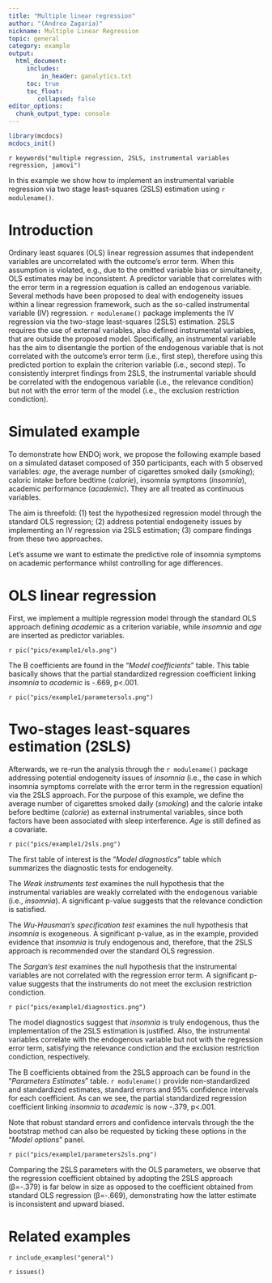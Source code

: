 ```yaml
---
title: "Multiple linear regression"
author: "(Andrea Zagaria)"
nickname: Multiple Linear Regression
topic: general
category: example
output: 
  html_document:
     includes:
         in_header: ganalytics.txt
     toc: true
     toc_float:
        collapsed: false
editor_options: 
  chunk_output_type: console
---
```


```r
library(mcdocs)
mcdocs_init()

```



`r keywords("multiple regression, 2SLS, instrumental variables regression, jamovi")`

In this example we show how to implement an instrumental variable regression via two stage least-squares (2SLS) estimation using `r modulename()`.




# Introduction

Ordinary least squares (OLS) linear regression assumes that independent variables are uncorrelated with the outcome's error term. When this assumption is violated, e.g., due to the omitted variable bias or simultaneity, OLS estimates may be inconsistent. A predictor variable that correlates with the error term in a regression equation is called an endogenous variable. Several methods have been proposed to deal with endogeneity issues within a linear regression framework, such as the so-called instrumental variable (IV) regression. `r modulename()` package implements the IV regression via the two-stage least-squares (2SLS) estimation. 2SLS requires the use of external variables, also defined instrumental variables, that are outside the proposed model. Specifically, an instrumental variable has the aim to disentangle the portion of the endogenous variable that is not correlated with the outcome’s error term (i.e., first step), therefore using this predicted portion to explain the criterion variable (i.e., second step). To consistently interpret findings from 2SLS, the instrumental variable should be correlated with the endogenous variable (i.e., the relevance condition) but not with the error term of the model (i.e., the exclusion restriction condiction).

# Simulated example

To demonstrate how ENDOj work, we propose the following example based on a simulated dataset composed of 350 participants, each with 5 observed variables: *age*, the average number of cigarettes smoked daily (*smoking*); caloric intake before bedtime (*calorie*), insomnia symptoms (*insomnia*), academic performance (*academic*). They are all treated as continuous variables. 

The aim is threefold: (1) test the hypothesized regression model through the standard OLS regression; (2) address potential endogeneity issues by implementing an IV regression via 2SLS estimation; (3) compare findings from these two approaches.

Let’s assume we want to estimate the predictive role of insomnia symptoms on academic performance whilst controlling for age differences. 

# OLS linear regression

First, we implement a multiple regression model through the standard OLS approach defining *academic* as a criterion variable, while *insomnia* and *age* are inserted as predictor variables.

`r pic("pics/example1/ols.png")`

The B coefficients are found in the “*Model coefficients*” table. This table basically shows that the partial standardized regression coefficient linking *insomnia* to *academic* is -.669, p<.001.

`r pic("pics/example1/parametersols.png")`

# Two-stages least-squares estimation (2SLS)

Afterwards, we re-run the analysis through the `r modulename()` package addressing potential endogeneity issues of *insomnia* (i.e., the case in which insomnia symptoms correlate with the error term in the regression equation) via the 2SLS approach. For the purpose of this example, we define the average number of cigarettes smoked daily (*smoking*) and the calorie intake before bedtime (*calorie*) as external instrumental variables, since both factors have been associated with sleep interference. *Age* is still defined as a covariate. 

`r pic("pics/example1/2sls.png")`


The first table of interest is the “*Model diagnostics*” table which summarizes the diagnostic tests for endogeneity.

The *Weak instruments test* examines the null hypothesis that the instrumental variables are weakly correlated with the endogenous variable (i.e., *insomnia*). A significant p-value suggests that the relevance condiction is satisfied.

The *Wu-Hausman’s specification test* examines the null hypothesis that *insomnia* is exogeneous. A significant p-value, as in the example, provided evidence that *insomnia* is truly endogenous and, therefore, that the 2SLS approach is recommended over the standard OLS regression.

The *Sargan’s test* examines the null hypothesis that the instrumental variables are not correlated with the regression error term. A significant p-value suggests that the instruments do not meet the exclusion restriction condiction. 


`r pic("pics/example1/diagnostics.png")`

The model diagnostics suggest that *insomnia* is truly endogenous, thus the implementation of the 2SLS estimation is justified. Also, the instrumental variables correlate with the endogenous variable but not with the regression error term, satisfying the relevance condiction and the exclusion restriction condiction, respectively.

The B coefficients obtained from the 2SLS approach can be found in the “*Parameters Estimates*” table. `r modulename()` provide non-standardized and standardized estimates, standard errors and 95% confidence intervals for each coefficient. As can we see, the partial standardized regression coefficient linking *insomnia* to *academic* is now -.379, p<.001. 

Note that robust standard errors and confidence intervals through the the bootstrap method can also be requested by ticking these options in the "*Model options*" panel. 

`r pic("pics/example1/parameters2sls.png")`

Comparing the 2SLS parameters with the OLS parameters, we observe that the regression coefficient obtained by adopting the 2SLS approach (β=-.379) is far below in size as opposed to the coefficient obtained from standard OLS regression (β=-.669), demonstrating how the latter estimate is inconsistent and upward biased. 


# Related examples
`r include_examples("general")`

`r issues()`
